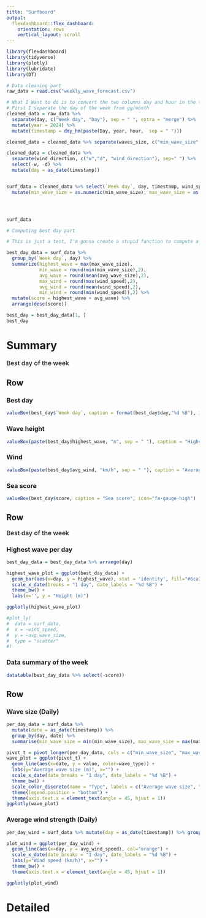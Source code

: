 ```yaml
---
title: "Surfboard"
output: 
  flexdashboard::flex_dashboard:
    orientation: rows
    vertical_layout: scroll
---
```


```r
library(flexdashboard)
library(tidyverse)
library(plotly)
library(lubridate)
library(DT)
```

```r
# Data cleaning part 
raw_data = read.csv("weekly_wave_forecast.csv")
```

```r
# What I Want to do is to convert the two columns day and hour in the timestamp format
# First I separate the day of the week from gg/month
cleaned_data = raw_data %>% 
  separate(day, c("Week day", "Day"), sep = " ", extra = "merge") %>%
  mutate(year = 2024) %>%
  mutate(timestamp = dmy_hm(paste(Day, year, hour,  sep = " ")))

cleaned_data = cleaned_data %>% separate(waves_size, c("min_wave_size", "max_wave_size"), sep = " - ")

cleaned_data = cleaned_data %>% 
  separate(wind_direction, c("w","d", "wind_direction"), sep=" ") %>%
  select(-w, -d) %>%
  mutate(day = as_date(timestamp))


surf_data = cleaned_data %>% select(`Week day`, day, timestamp, wind_speed, wind_direction, min_wave_size, max_wave_size) %>%
  mutate(min_wave_size = as.numeric(min_wave_size), max_wave_size = as.numeric(max_wave_size), avg_wave_size = (min_wave_size+max_wave_size)/2) %>% arrange(timestamp) 




surf_data
```

```r
# Computing best day part 

# This is just a test, I'm gonna create a stupid function to compute a score for the day just to try the dashboard

best_day_data = surf_data %>% 
  group_by(`Week day`, day) %>% 
  summarize(highest_wave = max(max_wave_size), 
            min_wave = round(min(min_wave_size),2),
            avg_wave = round(mean(avg_wave_size),2), 
            max_wind = round(max(wind_speed),2), 
            avg_wind = round(mean(wind_speed),2),
            min_wind = round(min(wind_speed)),2) %>%
  mutate(score = highest_wave + avg_wave) %>%
  arrange(desc(score))

best_day = best_day_data[1, ]
best_day
```

Summary
=======================================================================
<h3 style="margin-top: 0px; margin-bottom-10px; font-weight: 500;"> Best day of the week </h3>

Row
-----------------------------------------------------------------------

### Best day

```r
valueBox(best_day$`Week day`, caption = format(best_day$day,"%d %B"), icon="fa-calendar-days")
```


### Wave height

```r
valueBox(paste(best_day$highest_wave, "m", sep = " "), caption = "Highest wave", icon="fa-water")
```

### Wind

```r
valueBox(paste(best_day$avg_wind, "km/h", sep = " "), caption = "Average wind speed", icon="fa-wind")
```

### Sea score

```r
valueBox(best_day$score, caption = "Sea score", icon="fa-gauge-high")
```

Row {data-height=500}
-----------------------------------------------------------------------
<h3 style="margin-top: 0px; margin-bottom-10px; font-weight: 500;"> Best day of the week </h3>

### Highest wave per day

```r
best_day_data = best_day_data %>% arrange(day)

highest_wave_plot = ggplot(best_day_data) +
  geom_bar(aes(x=day, y = highest_wave), stat = 'identity', fill="#6ca3e9") +
  scale_x_date(breaks = "1 day", date_labels = "%d %B") +
  theme_bw() +
  labs(x='', y = "Height (m)")

ggplotly(highest_wave_plot)

```


```r
#plot_ly(
#  data = surf_data,
#  x = ~wind_speed,
#  y = ~avg_wave_size,
#  type = "scatter"
#)
```

### Data summary of the week

```r
datatable(best_day_data %>% select(-score))
```


Row {data-width=350}
-----------------------------------------------------------------------

### Wave size (Daily)

```r
per_day_data = surf_data %>% 
  mutate(date = as_date(timestamp)) %>%
  group_by(day, date) %>%
  summarise(min_wave_size = min(min_wave_size), max_wave_size = max(max_wave_size), avg_wave_size = mean(avg_wave_size))

pivot_t = pivot_longer(per_day_data, cols = c("min_wave_size", "max_wave_size", "avg_wave_size"), names_to = "wave_type", values_to = "value")
wave_plot = ggplot(pivot_t) +
  geom_line(aes(x=date, y = value, color=wave_type)) +
  labs(y="Average wave size (m)", x="") +
  scale_x_date(date_breaks = "1 day", date_labels = "%d %B") +
  theme_bw() + 
  scale_color_discrete(name = "Type", labels = c("Average wave size", "Maximum wave size", "Minimum wave size")) + 
  theme(legend.position = "bottom") +
  theme(axis.text.x = element_text(angle = 45, hjust = 1))
ggplotly(wave_plot)
```

### Average wind strength (Daily)

```r
per_day_wind = surf_data %>% mutate(day = as_date(timestamp)) %>% group_by(day) %>% summarize(avg_wind_speed = mean(wind_speed))

plot_wind = ggplot(per_day_wind) +
  geom_line(aes(x=day, y = avg_wind_speed), col="orange") +
  scale_x_date(date_breaks = "1 day", date_labels = "%d %B") +
  labs(y="Wind speed (km/h)", x="") +
  theme_bw() +
  theme(axis.text.x = element_text(angle = 45, hjust = 1))

ggplotly(plot_wind)
```


Detailed
======================================================================

